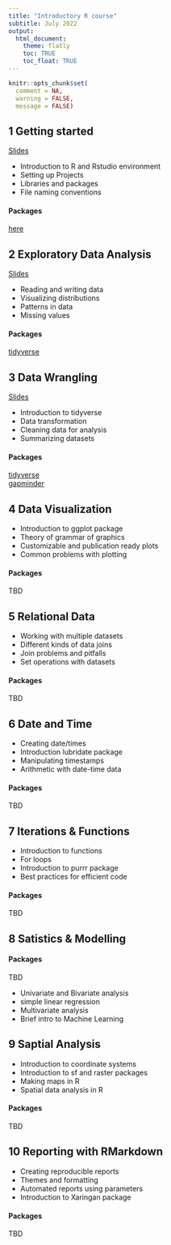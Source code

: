 ```yaml
---
title: "Introductory R course"
subtitle: July 2022
output: 
  html_document:
    theme: flatly
    toc: TRUE
    toc_float: TRUE
---
```


```r
knitr::opts_chunk$set(
  comment = NA, 
  warning = FALSE,
  message = FALSE)
```

## 1 Getting started

[Slides](https://docs.google.com/presentation/d/1wuaTSNCsBhmRUxFx6ADoxvp8UG28uDqVBL3d50BwUBQ/edit?usp=sharing)

-   Introduction to R and Rstudio environment
-   Setting up Projects
-   Libraries and packages
-   File naming conventions

#### Packages

[here](https://here.r-lib.org/)

## 2 Exploratory Data Analysis

[Slides](https://docs.google.com/presentation/d/1Wjx81_gBEk112qsRnbNJ9m9sXUxyF_HE9_71TNXc5Uo/edit?usp=sharing)

-   Reading and writing data
-   Visualizing distributions
-   Patterns in data
-   Missing values

#### Packages
[tidyverse](https://www.tidyverse.org/packages/)

## 3 Data Wrangling
[Slides](https://data-wrangling.netlify.app/#/title-slide)

- Introduction to tidyverse
- Data transformation
- Cleaning data for analysis
- Summarizing datasets

#### Packages
[tidyverse](https://www.tidyverse.org/packages/)     
[gapminder](https://www.rdocumentation.org/packages/gapminder/versions/0.3.0)

## 4 Data Visualization

-   Introduction to ggplot package
-   Theory of grammar of graphics
-   Customizable and publication ready plots
-   Common problems with plotting

#### Packages
TBD

## 5 Relational Data

-   Working with multiple datasets
-   Different kinds of data joins
-   Join problems and pitfalls
-   Set operations with datasets

#### Packages
TBD

## 6 Date and Time

-   Creating date/times
-   Introduction lubridate package
-   Manipulating timestamps
-   Arithmetic with date-time data

#### Packages
TBD

## 7 Iterations & Functions

-   Introduction to functions
-   For loops
-   Introduction to purrr package
-   Best practices for efficient code

#### Packages
TBD

## 8 Satistics & Modelling

#### Packages
TBD

-   Univariate and Bivariate analysis
-   simple linear regression
-   Multivariate analysis
-   Brief intro to Machine Learning

## 9 Saptial Analysis

-   Introduction to coordinate systems
-   Introduction to sf and raster packages
-   Making maps in R
-   Spatial data analysis in R

#### Packages
TBD

## 10 Reporting with RMarkdown

-   Creating reproducible reports
-   Themes and formatting
-   Automated reports using parameters
-   Introduction to Xaringan package

#### Packages
TBD
